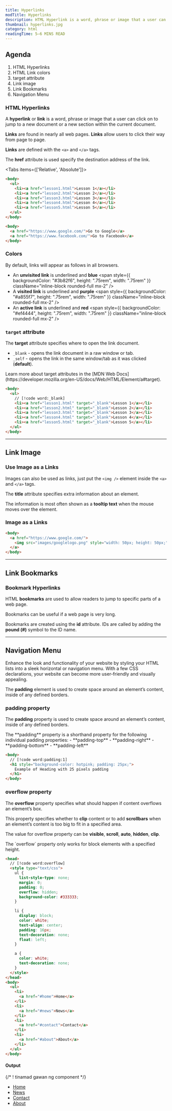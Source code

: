 ```yaml
---
title: Hyperlinks
modTitle: Hyperlinks
description: HTML Hyperlink is a word, phrase or image that a user can click on to jump to a new document or a new section within the current document.
thumbnail: hyperlinks.jpg
category: html
readingTime: 5–6 MINS READ
---
```


## Agenda
1. HTML Hyperlinks
2. HTML Link colors
3. target attribute
4. Link image
5. Link Bookmarks
6. Navigation Menu

### HTML Hyperlinks

A **hyperlink** or **link** is a word, phrase or image that a user can click on to jump to a new document or a new section within the current document.

**Links** are found in nearly all web pages. **Links** allow users to click their way from page to page.

**Links** are defined with the `<a>` and `</a>` tags.

The **href** attribute is used specify the destination address of the link.

<Tabs items={['Relative', 'Absolute']}>
<Tab value="Relative">

```html
<body>
  <ul>
    <li><a href="lesson1.html">Lesson 1</a></li>
    <li><a href="lesson2.html">Lesson 2</a></li>
    <li><a href="lesson3.html">Lesson 3</a></li>
    <li><a href="lesson4.html">Lesson 4</a></li>
    <li><a href="lesson5.html">Lesson 5</a></li>
  </ul>
</body>
```

</Tab>
<Tab value="Absolute">

```html
<body>
  <a href="https://www.google.com/">Go to Google</a>
  <a href="https://www.facebook.com/">Go to Facebook</a>
</body>
```

</Tab>
</Tabs>

### Colors
By default, links will appear as follows in all browsers.
  - An **unvisited link** is underlined and **blue** <span style={{ backgroundColor: "#3b82f6", height: ".75rem", width: ".75rem" }} className="inline-block rounded-full mx-2" />
  - A **visited link** is underlined and **purple** <span style={{ backgroundColor: "#a855f7", height: ".75rem", width: ".75rem" }} className="inline-block rounded-full mx-2" />
  - An **active link** is underlined and **red** <span style={{ backgroundColor: "#ef4444", height: ".75rem", width: ".75rem" }} className="inline-block rounded-full mx-2" />

### `target` attribute
The **target** attribute specifies where to open the link document.
  - `_blank` - opens the link document in a raw window or tab.
  - `_self` - opens the link in the same window/tab as it was clicked (**default**).

<Callout>
Learn more about target attributes in the [MDN Web Docs](https://developer.mozilla.org/en-US/docs/Web/HTML/Element/a#target).
</Callout>

```html
<body>
  <ul>
    // [!code word:_blank]
    <li><a href="lesson1.html" target="_blank">Lesson 1</a></li>
    <li><a href="lesson2.html" target="_blank">Lesson 2</a></li>
    <li><a href="lesson3.html" target="_blank">Lesson 3</a></li>
    <li><a href="lesson4.html" target="_blank">Lesson 4</a></li>
    <li><a href="lesson5.html" target="_blank">Lesson 5</a></li>
  </ul>
</body>
```

-----

## Link Image

### Use Image as a Links

Images can also be used as links, just put the `<img />` element inside the `<a>` and `</a>` tags.

The **title** attribute specifies extra information about an element.

The information is most often shown as a **tooltip text** when the mouse moves over the element.

### Image as a Links

```html
<body>
  <a href="https://www.google.com/">
    <img src="images/googlelogo.png" style="width: 50px; height: 50px;" /> // [!code highlight]
  </a>
</body>
```

-----

## Link Bookmarks

### Bookmark Hyperlinks

HTML **bookmarks** are used to allow readers to jump to specific parts of a web page.

Bookmarks can be useful if a web page is very long.

Bookmarks are created using the **id** attribute. IDs are called by adding the **pound (#)** symbol to the ID name.

-----

## Navigation Menu

Enhance the look and functionality of your website by styling your HTML lists into a sleek horizontal or navigation menu. With a few CSS declarations, your website can become more user-friendly and visually appealing.

The **padding** element is used to create space around an element’s content, inside of any defined borders.

### padding property

The **padding** property is used to create space around an element’s content, inside of any defined borders.

<Callout>
The **padding** property is a shorthand property for the following individual padding properties:
  - **padding-top**
  - **padding-right**
  - **padding-bottom**
  - **padding-left**
</Callout>

```html
<body>
  // [!code word:padding:1]
  <h1 style="background-color: hotpink; padding: 25px;">
    Example of Heading with 25 pixels padding
  </h1>
</body>
```

### overflow property

The **overflow** property specifies what should happen if content overflows an element’s box.

This property specifies whether to **clip** content or to add **scrollbars** when an element’s content is too big to fit in a specified area.

The value for overflow property can be **visible**, **scroll**, **auto**, **hidden**, **clip**.

<Callout type="warn">
The `overflow` property only works for block elements with a specified height.
</Callout>

```html
<head>
  // [!code word:overflow]
  <style type="text/css">
    ul {
      list-style-type: none; 
      margin: 0; 
      padding: 0;
      overflow: hidden;
      background-color: #333333;
    }

    li {
      display: block; 
      color: white; 
      text-align: center; 
      padding: 16px; 
      text-decoration: none; 
      float: left;
    }

    a {
      color: white; 
      text-decoration: none;
    }
  </style>
</head>
<body>
  <ul>
    <li>
      <a href="#home">Home</a>
    </li>
    <li>
      <a href="#news">News</a>
    </li>
    <li>
      <a href="#contact">Contact</a>
    </li>
    <li>
      <a href="#about">About</a>
    </li>
  </ul>
</body>
```

#### Output
{/* ! tinamad gawan ng component */}
<ul style={{listStyleType: "none", margin: "1rem 0 0 0", padding: 0, overflow: "hidden", backgroundColor: "#333333"}}>
  <li style={{display: "block", color: "white", textAlign: "center", padding: "16px", margin: 0, textDecoration: "none", float: "left"}}>
    <a href="#home" style={{color: "white", textDecoration: "none"}}>Home</a>
  </li>
  <li style={{display: "block", color: "white", textAlign: "center", padding: "16px", margin: 0, textDecoration: "none", float: "left"}}>
    <a href="#news" style={{color: "white", textDecoration: "none"}}>News</a>
  </li>
  <li style={{display: "block", color: "white", textAlign: "center", padding: "16px", margin: 0, textDecoration: "none", float: "left"}}>
    <a href="#contact" style={{color: "white", textDecoration: "none"}}>Contact</a>
  </li>
  <li style={{display: "block", color: "white", textAlign: "center", padding: "16px", margin: 0, textDecoration: "none", float: "left"}}>
    <a href="#about" style={{color: "white", textDecoration: "none"}}>About</a>
  </li>
</ul>
